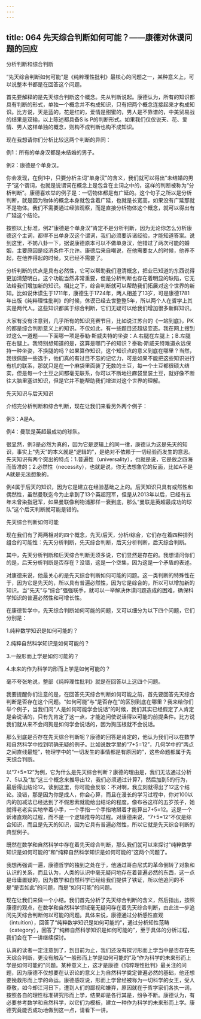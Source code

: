 ```yaml
---
---
---
```

title: 064 先天综合判断如何可能？——康德对休谟问题的回应
---







分析判断和综合判断

“先天综合判断如何可能”是《纯粹理性批判》最核心的问题之一，某种意义上，可以说整本书都是在回答这个问题。

首先要解释的是先天综合判断这个概念。先从判断说起。康德认为，所有的知识都具有判断的形式，单独一个概念并不构成知识，只有把两个概念连接起来才构成知识。比方说，天是蓝的，花是红的，爱情是甜蜜的，男人是不靠谱的，中美贸易战的结果是双输，以上陈述都具备S is P的判断形式。如果我们仅仅说天、花、爱情、男人这样单独的概念，则构不成判断也构不成知识。

现在我想请你们分析比较这两个判断的异同：

例1：所有的单身汉都是未结婚的男子。

例2：康德是个单身汉。

你会发现，在例1中，只要分析主词“单身汉”的含义，我们就可以得出“未结婚的男子”这个谓词，也就是说谓词在概念上是包含在主词之中的，这样的判断被称为“分析判断”。康德喜欢举的例子是：一切物体都是有广延的。这个句子之所以是分析判断，就是因为物体的概念本身就包含着广延，也就是长宽高，如果没有广延那就不是物体。我们不需要通过经验观察，而是直接分析物体这个概念，就可以得出有广延这个结论。

按照以上标准，例2“康德是个单身汉”肯定不是分析判断，因为无论你怎么分析康德这个主词，都得不出单身汉这个谓词，我们必须要诉诸经验，才能知道答案。说到这里，不妨八卦一下，据说康德原本可以不做单身汉，他错过了两次可能的婚姻，主要原因是经济条件不允许。康德后来自嘲说，在他需要女人的时候，他养不起，在他养得起的时候，又已经不需要了。

分析判断的优点是具有必然性，它可以帮助我们澄清概念，把业已知道的东西说得更加清楚明白。这个功能当然非常重要，但是分析判断也存在着明显的缺陷，它无法给我们增加新的知识。相比之下，综合判断就可以帮助我们拓展对这个世界的新知。比如说休谟生于1711年，康德生于1724年，两人相差了13岁，可是康德1781年出版《纯粹理性批判》的时候，休谟已经去世整整5年，所以两个人在哲学上其实是两代人。这些知识都属于综合判断，它们无疑可以给我们增加很多新鲜知识。

大家有没有注意到，几乎所有的知识竞赛节目，比如说江苏台的《一站到底》，PK的都是综合判断意义上的知识。不仅如此，有一些题目还超级变态。我在网上搜到过这么一道题——下面哪一项是泰勒·斯威夫特的坐姿：A.右腿在左腿上；B.左腿在右腿上。我特别想知道的是，这算是哪门子的知识？泰勒·斯威夫特难道永远保持一种坐姿，不换腿的吗？如果算作知识，这个知识点的意义到底在哪里？当然，我很佩服一些选手，他们真的有过目不忘的记忆力，可是如果不能把这些知识进行有机的联系，那就只是在一个麻袋里面装了无数的土豆，每一个土豆都很硕大结实，但是每一个土豆之间都毫无联系，你可以不断地往麻袋里装土豆，就好像不断往大脑里塞进知识，但是它并不能帮助我们增进对这个世界的理解。


先天知识与后天知识

介绍完分析判断和综合判断，现在让我们来看另外两个例子：

例3：A是A。

例4：曼联是英超最成功的球队。

很显然，例3是必然为真的，因为它是逻辑上的同一律，康德认为这是先天的知识，事实上“先天”的本义就是“逻辑的”，是绝对不依赖于一切经验而发生的意思。先天知识有两个突出的特点：1.普遍性（universality），也就是说，它是放之四海而皆准的；2.必然性（necessity），也就是说，你无法想象它的反面，比如A不是A就是无法想象的。

例4属于后天的知识，因为它是建立在经验基础之上的。后天知识只具有或然性和偶然性，虽然曼联迄今为止拿到了13个英超冠军，但是从2013年以后，已经有五年未曾染指冠军，如果曼联像利物浦那样一衰到底，那么“曼联是英超最成功的球队”这个后天判断就可能是错的。


先天综合判断如何可能

现在我们有了两两相对的四个概念，先天/后天，分析/综合，它们存在着四种排列组合的可能性：先天分析判断，先天综合判断，后天分析判断，后天综合判断。



其中，先天分析判断和后天综合判断无须多说，它们显然是存在的。我想请问你们的是，后天分析判断是否存在？没错，这是一个空集，因为这是一个矛盾的表述。

对康德来说，他最关心的是先天综合判断如何可能的问题。这一类判断的特殊性在于，因为它是先天的，所以具有普遍必然性，因为它是综合的，所以可以增加新的知识。当“先天”与“综合”强强联手，就可以一举解决休谟问题造成的困难，确保科学知识的普遍必然性和可增长性。

在康德哲学中，先天综合判断如何可能的问题，又可以细分为以下四个问题，它们分别是：

1.纯粹数学知识是如何可能的？

2.纯粹自然科学知识是如何可能的？

3.一般形而上学是如何可能的？

4.未来的作为科学的形而上学是如何可能的？

毫不夸张地说，整部《纯粹理性批判》就是在回答以上这四个问题。

我要提醒你们注意的是，在回答先天综合判断如何可能之前，首先要回答先天综合判断是否存在这个问题。“如何可能”与“是否存在”的区别到底在哪里？我来给你们举个例子，当我们问“人是如何可能学会说话”的时候，我们其实已经假定了人肯定是会说话的，只有先肯定了这一点，才能追问使说话得以可能的前提条件。比方说我们就从来不会问狗是如何学会说话的，因为狗压根就不会说话。

那么到底是否存在先天综合判断呢？康德的回答是肯定的，他认为我们可以在数学和自然科学中找到明确无疑的例子。比如说数学里的“7+5=12”，几何学中的“两点之间直线最短”，物理学中的“一切发生的事情都是有原因的”，这些命题都属于先天综合判断。

以“7+5=12”为例，它为什么是先天综合判断？康德的理由是，我们无法通过分析7、5以及“加”这三个概念来推导出12，我们必须通过计算7，然后加到5的行为，最后得出结论12。读到这里，你可能会反驳：不对啊，我立刻就得出了12这个结论。没错，那是因为你是成人，你会心算，而且在漫长的学习过程中，你对100以内的加减法已经达到了不假思索就能给出结论的程度。像布谷这样的五岁孩子，她就得老老实实地举着小手，一个手指一个手指地掰着才能算出7+5=12。这是一个诉诸直观的过程，而不是一个逻辑推导的过程。对康德来说，“7+5=12”不仅是综合知识，而且是先天的知识，因为它具有普遍必然性，所以它就是先天综合判断的典型例子。

既然在数学和自然科学中存在着先天综合判断，那么我们就可以来探讨“纯粹数学知识是如何可能的”和“纯粹自然科学知识是如何可能的”这两个问题了。

我想再强调一遍，康德哲学的独到之处在于，他通过哥白尼式的革命倒转了对象和认识的关系，而且认为，人类的认识中毫无疑问地存在着普遍必然的东西，这一点是毋庸置疑的，因为数学和自然科学已经给我们提供了铁证，所以他追问的不是“是否如此”的问题，而是“如何可能”的问题。

现在让我们来做一个小结。我们首先分析了先天综合判断的含义，然后指出，按照康德的观点，在数学和自然科学领域毫无疑问存在着先天综合判断，由此进一步追问先天综合判断何以可能的问题。具体来说，康德通过分析感性直观（intuition），回答了“纯粹数学知识是如何可能的”，通过分析知性范畴（category），回答了“纯粹自然科学知识是如何可能的”，至于具体的分析过程，我们会在下一讲继续探讨。

认真的读者一定注意到了，到目前为止，我们还没有探讨形而上学当中是否存在先天综合判断，更没有触及“一般形而上学是如何可能的”及“作为科学的未来形而上学是如何可能的”问题。某种意义上，这才是康德《纯粹理性批判》最关注的问题，因为康德不仅想要在认识论的意义上为自然科学奠定普遍必然的基础，他还想要挽救形而上学的命运。康德感叹说，形而上学曾经被称为一切科学的女王，受人尊敬，如今却江河日下，遭到人们的鄙视和嫌弃，原因就在于哲学家们各执一词，按照各自的理性标准研究形而上学，结果却是各行其是，纷争不断。康德认为，有必要参考数学和自然科学，以它们为模板，建立一种作为科学的未来形而上学。康德究竟能否成功地做到这一点，请看下一讲。